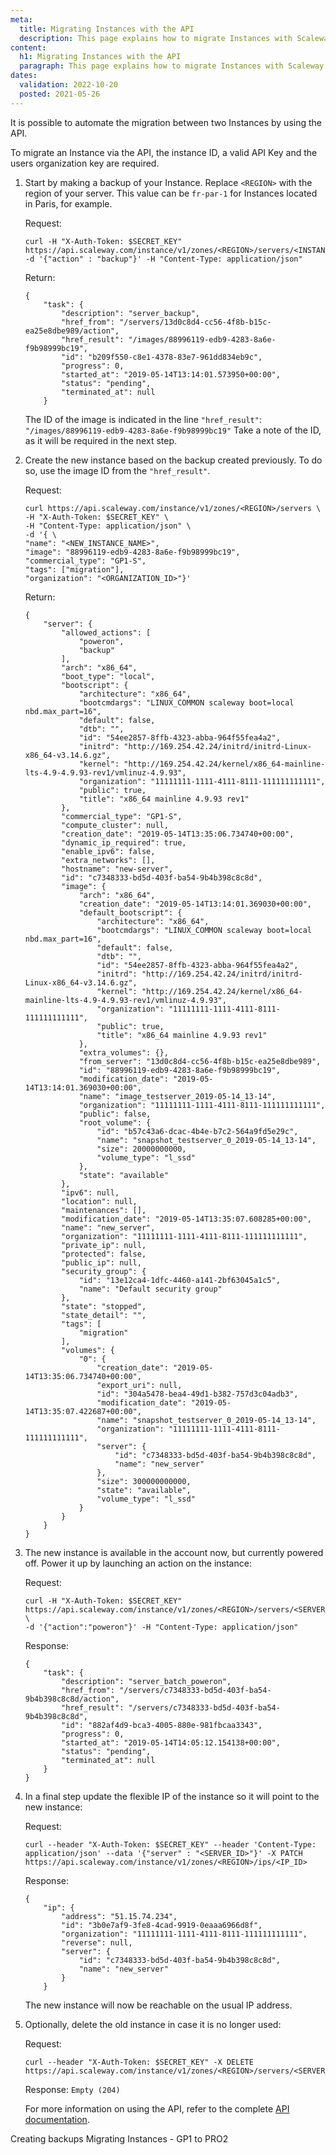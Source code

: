 ```yaml
---
meta:
  title: Migrating Instances with the API
  description: This page explains how to migrate Instances with Scaleway API
content:
  h1: Migrating Instances with the API
  paragraph: This page explains how to migrate Instances with Scaleway API
dates:
  validation: 2022-10-20
  posted: 2021-05-26
---
```


It is possible to automate the migration between two Instances by using the API.

To migrate an Instance via the API, the instance ID, a valid API Key and the users organization key are required.

<Macro id="iam-requirements" />

1. Start by making a backup of your Instance. Replace `<REGION>` with the region of your server. This value can be `fr-par-1` for Instances located in Paris, for example.

    Request:
    ```
    curl -H "X-Auth-Token: $SECRET_KEY" https://api.scaleway.com/instance/v1/zones/<REGION>/servers/<INSTANCE_ID>/action -d '{"action" : "backup"}' -H "Content-Type: application/json"
    ```

    Return:
    ```
    {
        "task": {
            "description": "server_backup",
            "href_from": "/servers/13d0c8d4-cc56-4f8b-b15c-ea25e8dbe989/action",
            "href_result": "/images/88996119-edb9-4283-8a6e-f9b98999bc19",
            "id": "b209f550-c8e1-4378-83e7-961dd834eb9c",
            "progress": 0,
            "started_at": "2019-05-14T13:14:01.573950+00:00",
            "status": "pending",
            "terminated_at": null
        }
    ```

    The ID of the image is indicated in the line `"href_result"`: `"/images/88996119-edb9-4283-8a6e-f9b98999bc19"` Take a note of the ID, as it will be required in the next step.
2. Create the new instance based on the backup created previously. To do so, use the image ID from the `"href_result"`.

    Request:
    ```
    curl https://api.scaleway.com/instance/v1/zones/<REGION>/servers \
    -H "X-Auth-Token: $SECRET_KEY" \
    -H "Content-Type: application/json" \
    -d '{ \
    "name": "<NEW_INSTANCE_NAME>",
    "image": "88996119-edb9-4283-8a6e-f9b98999bc19",
    "commercial_type": "GP1-S",
    "tags": ["migration"],
    "organization": "<ORGANIZATION_ID>"}'
    ```

    Return:
    ```
    {
        "server": {
            "allowed_actions": [
                "poweron",
                "backup"
            ],
            "arch": "x86_64",
            "boot_type": "local",
            "bootscript": {
                "architecture": "x86_64",
                "bootcmdargs": "LINUX_COMMON scaleway boot=local nbd.max_part=16",
                "default": false,
                "dtb": "",
                "id": "54ee2857-8ffb-4323-abba-964f55fea4a2",
                "initrd": "http://169.254.42.24/initrd/initrd-Linux-x86_64-v3.14.6.gz",
                "kernel": "http://169.254.42.24/kernel/x86_64-mainline-lts-4.9-4.9.93-rev1/vmlinuz-4.9.93",
                "organization": "11111111-1111-4111-8111-111111111111",
                "public": true,
                "title": "x86_64 mainline 4.9.93 rev1"
            },
            "commercial_type": "GP1-S",
            "compute_cluster": null,
            "creation_date": "2019-05-14T13:35:06.734740+00:00",
            "dynamic_ip_required": true,
            "enable_ipv6": false,
            "extra_networks": [],
            "hostname": "new-server",
            "id": "c7348333-bd5d-403f-ba54-9b4b398c8c8d",
            "image": {
                "arch": "x86_64",
                "creation_date": "2019-05-14T13:14:01.369030+00:00",
                "default_bootscript": {
                    "architecture": "x86_64",
                    "bootcmdargs": "LINUX_COMMON scaleway boot=local nbd.max_part=16",
                    "default": false,
                    "dtb": "",
                    "id": "54ee2857-8ffb-4323-abba-964f55fea4a2",
                    "initrd": "http://169.254.42.24/initrd/initrd-Linux-x86_64-v3.14.6.gz",
                    "kernel": "http://169.254.42.24/kernel/x86_64-mainline-lts-4.9-4.9.93-rev1/vmlinuz-4.9.93",
                    "organization": "11111111-1111-4111-8111-111111111111",
                    "public": true,
                    "title": "x86_64 mainline 4.9.93 rev1"
                },
                "extra_volumes": {},
                "from_server": "13d0c8d4-cc56-4f8b-b15c-ea25e8dbe989",
                "id": "88996119-edb9-4283-8a6e-f9b98999bc19",
                "modification_date": "2019-05-14T13:14:01.369030+00:00",
                "name": "image_testserver_2019-05-14_13-14",
                "organization": "11111111-1111-4111-8111-111111111111",
                "public": false,
                "root_volume": {
                    "id": "b57c43a6-dcac-4b4e-b7c2-564a9fd5e29c",
                    "name": "snapshot_testserver_0_2019-05-14_13-14",
                    "size": 20000000000,
                    "volume_type": "l_ssd"
                },
                "state": "available"
            },
            "ipv6": null,
            "location": null,
            "maintenances": [],
            "modification_date": "2019-05-14T13:35:07.608285+00:00",
            "name": "new_server",
            "organization": "11111111-1111-4111-8111-111111111111",
            "private_ip": null,
            "protected": false,
            "public_ip": null,
            "security_group": {
                "id": "13e12ca4-1dfc-4460-a141-2bf63045a1c5",
                "name": "Default security group"
            },
            "state": "stopped",
            "state_detail": "",
            "tags": [
                "migration"
            ],
            "volumes": {
                "0": {
                    "creation_date": "2019-05-14T13:35:06.734740+00:00",
                    "export_uri": null,
                    "id": "304a5478-bea4-49d1-b382-757d3c04adb3",
                    "modification_date": "2019-05-14T13:35:07.422687+00:00",
                    "name": "snapshot_testserver_0_2019-05-14_13-14",
                    "organization": "11111111-1111-4111-8111-111111111111",
                    "server": {
                        "id": "c7348333-bd5d-403f-ba54-9b4b398c8c8d",
                        "name": "new_server"
                    },
                    "size": 300000000000,
                    "state": "available",
                    "volume_type": "l_ssd"
                }
            }
        }
    }
    ```
3. The new instance is available in the account now, but currently powered off. Power it up by launching an action on the instance:

    Request:
    ```
    curl -H "X-Auth-Token: $SECRET_KEY" https://api.scaleway.com/instance/v1/zones/<REGION>/servers/<SERVER_ID>/action \
    -d '{"action":"poweron"}' -H "Content-Type: application/json"
    ```

    Response:
    ```
    {
        "task": {
            "description": "server_batch_poweron",
            "href_from": "/servers/c7348333-bd5d-403f-ba54-9b4b398c8c8d/action",
            "href_result": "/servers/c7348333-bd5d-403f-ba54-9b4b398c8c8d",
            "id": "882af4d9-bca3-4005-880e-981fbcaa3343",
            "progress": 0,
            "started_at": "2019-05-14T14:05:12.154138+00:00",
            "status": "pending",
            "terminated_at": null
        }
    }
    ```
4. In a final step update the flexible IP of the instance so it will point to the new instance:

    Request:
    ```
    curl --header "X-Auth-Token: $SECRET_KEY" --header 'Content-Type: application/json' --data '{"server" : "<SERVER_ID>"}' -X PATCH https://api.scaleway.com/instance/v1/zones/<REGION>/ips/<IP_ID>
    ```
    Response:
    ```
    {
        "ip": {
            "address": "51.15.74.234",
            "id": "3b0e7af9-3fe8-4cad-9919-0eaaa6966d8f",
            "organization": "11111111-1111-4111-8111-111111111111",
            "reverse": null,
            "server": {
                "id": "c7348333-bd5d-403f-ba54-9b4b398c8c8d",
                "name": "new_server"
            }
        }
    ```

    The new instance will now be reachable on the usual IP address.
5. Optionally, delete the old instance in case it is no longer used:

    Request:
    ```
    curl --header "X-Auth-Token: $SECRET_KEY" -X DELETE https://api.scaleway.com/instance/v1/zones/<REGION>/servers/<SERVER_ID>
    ```

    Response: `Empty (204)`

    For more information on using the API, refer to the complete [API documentation](https://developers.scaleway.com/en/products/instance/api/).

<Navigation>
  <PreviousButton to="/compute/instances/api-cli/creating-backups/">Creating backups</PreviousButton>
  <NextButton to="/compute/instances/api-cli/migrating-gp-to-pro/">Migrating Instances - GP1 to PRO2</NextButton>
</Navigation>
